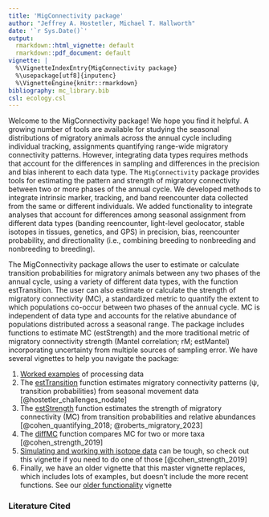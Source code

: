 ---
title: 'MigConnectivity package'
author: "Jeffrey A. Hostetler, Michael T. Hallworth"
date: '`r Sys.Date()`'
output:
  rmarkdown::html_vignette: default
  rmarkdown::pdf_document: default
vignette: |
  %\VignetteIndexEntry{MigConnectivity package}
  %\usepackage[utf8]{inputenc}
  %\VignetteEngine{knitr::rmarkdown}
bibliography: mc_library.bib 
csl: ecology.csl
---

Welcome to the MigConnectivity package! We hope you find it helpful. A growing number of tools are available for studying the seasonal distributions of migratory animals across the annual cycle including individual tracking, assignments quantifying range-wide migratory connectivity patterns. However, integrating data types requires methods that account for the differences in sampling and differences in the precision and bias inherent to each data type. The `MigConnectivity` package provides tools for estimating the pattern and strength of migratory connectivity between two or more phases of the annual cycle. We developed methods to integrate intrinsic marker, tracking, and band reencounter data collected from the same or different individuals. We added functionality to integrate analyses that account for differences among seasonal assignment from different data types (banding reencounter, light-level geolocator, stable isotopes in tissues, genetics, and GPS) in precision, bias, reencounter probability, and directionality (i.e., combining breeding to nonbreeding and nonbreeding to breeding). 

The MigConnectivity package allows the user to estimate or calculate transition probabilities for migratory animals between any two phases of the annual cycle, using a variety of different data types, with the function estTransition. The user can also estimate or calculate the strength of migratory connectivity (MC), a standardized metric to quantify the extent to which populations co-occur between two phases of the annual cycle. MC is independent of data type and accounts for the relative abundance of populations distributed across a seasonal range. The package includes functions to estimate MC (estStrength) and the more traditional metric of migratory connectivity strength (Mantel correlation; rM; estMantel) incorporating uncertainty from multiple sources of sampling error. We have several vignettes to help you navigate the package: 

1. [Worked examples](https://smbc-nzp.github.io/MigConnectivity/WorkedExample.html) of processing data
1. The [estTransition](https://smbc-nzp.github.io/MigConnectivity/estTransition.html) function estimates migratory connectivity patterns (ψ, transition probabilities) from seasonal movement data [@hostetler_challenges_nodate]
1. The [estStrength](https://smbc-nzp.github.io/MigConnectivity/estStrength.html) function estimates the strength of migratory connectivity (MC) from transition probabilities and relative abundances [@cohen_quantifying_2018; @roberts_migratory_2023]
1. The [diffMC](https://smbc-nzp.github.io/MigConnectivity/diffMC.html) function compares MC for two or more taxa [@cohen_strength_2019]
1. [Simulating and working with isotope data](https://smbc-nzp.github.io/MigConnectivity/simulateIsoMC.html) can be tough, so check out this vignette if you need to do one of those [@cohen_strength_2019]
1. Finally, we have an older vignette that this master vignette replaces, which includes lots of examples, but doesn't include the more recent functions. See our [older functionality](https://smbc-nzp.github.io/MigConnectivity/olderFunctionality.html) vignette


### Literature Cited

<div id="refs"></div>



